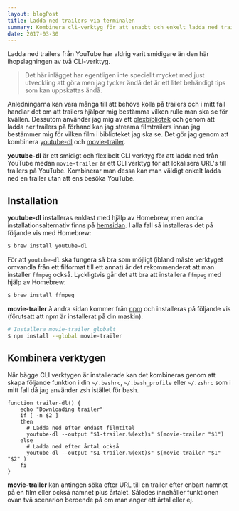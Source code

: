 ```yaml
---
layout: blogPost
title: Ladda ned trailers via terminalen
summary: Kombinera cli-verktyg för att snabbt och enkelt ladda ned trailers från YouTube.
date: 2017-03-30
---
```


Ladda ned trailers från YouTube har aldrig varit smidigare än den här ihopslagningen av två CLI-verktyg.

> Det här inlägget har egentligen inte speciellt mycket med just utveckling att göra men jag tycker ändå det är ett litet behändigt tips som kan uppskattas ändå.


Anledningarna kan vara många till att behöva kolla på trailers och i mitt fall handlar det om att trailers hjälper mig bestämma vilken rulle man ska se för kvällen. Dessutom använder jag mig av ett [plexbibliotek](https://www.plex.tv/) och genom att ladda ner trailers på förhand kan jag streama filmtrailers innan jag bestämmer mig för vilken film i biblioteket jag ska se. Det gör jag genom att kombinera [youtube-dl](https://rg3.github.io/youtube-dl/) och [movie-trailer](https://www.npmjs.com/package/movie-trailer).

**youtube-dl** är ett smidigt och flexibelt CLI verktyg för att ladda ned från YouTube medan `movie-trailer` är ett CLI verktyg för att lokalisera URL's till trailers på YouTube. Kombinerar man dessa kan man väldigt enkelt ladda ned en trailer utan att ens besöka YouTube.

## Installation

**youtube-dl** installeras enklast med hjälp av Homebrew, men andra installationsalternativ finns på [hemsidan](https://rg3.github.io/youtube-dl/). I alla fall så installeras det på följande vis med Homebrew:

```bash
$ brew install youtube-dl
```

För att `youtube-dl` ska fungera så bra som möjligt (ibland måste verktyget omvandla från ett filformat till ett annat) är det rekommenderat att man installer `ffmpeg` också. Lyckligtvis går det att bra att installera `ffmpeg` med hjälp av Homebrew:

```bash
$ brew install ffmpeg
```

**movie-trailer** å andra sidan kommer från [npm](https://www.npmjs.com/) och installeras på följande vis (förutsatt att npm är installerat på din maskin):

```bash
# Installera movie-trailer globalt
$ npm install --global movie-trailer
```

## Kombinera verktygen
När bägge CLI verktygen är installerade kan det kombineras genom att skapa följande funktion i din `~/.bashrc`, `~/.bash_profile` eller `~/.zshrc` som i mitt fall då jag använder zsh istället för bash.

```bash:~/.zshrc
function trailer-dl() {
    echo "Downloading trailer"
    if [ -n $2 ]
    then
      # Ladda ned efter endast filmtitel
      youtube-dl --output "$1-trailer.%(ext)s" $(movie-trailer "$1")
    else
      # Ladda ned efter årtal också
      youtube-dl --output "$1-trailer.%(ext)s" $(movie-trailer "$1" "$2" )
    fi
}
```

**movie-trailer** kan antingen söka efter URL till en trailer efter enbart namnet på en film eller också namnet plus årtalet. Således innehåller funktionen ovan två scenarion beroende på om man anger ett årtal eller ej.